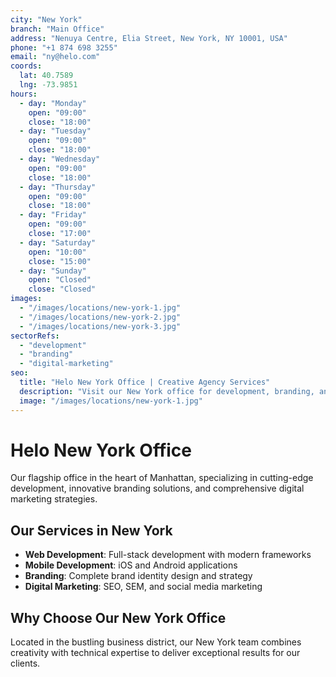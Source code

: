 ```yaml
---
city: "New York"
branch: "Main Office"
address: "Nenuya Centre, Elia Street, New York, NY 10001, USA"
phone: "+1 874 698 3255"
email: "ny@helo.com"
coords:
  lat: 40.7589
  lng: -73.9851
hours:
  - day: "Monday"
    open: "09:00"
    close: "18:00"
  - day: "Tuesday"
    open: "09:00"
    close: "18:00"
  - day: "Wednesday"
    open: "09:00"
    close: "18:00"
  - day: "Thursday"
    open: "09:00"
    close: "18:00"
  - day: "Friday"
    open: "09:00"
    close: "17:00"
  - day: "Saturday"
    open: "10:00"
    close: "15:00"
  - day: "Sunday"
    open: "Closed"
    close: "Closed"
images:
  - "/images/locations/new-york-1.jpg"
  - "/images/locations/new-york-2.jpg"
  - "/images/locations/new-york-3.jpg"
sectorRefs:
  - "development"
  - "branding"
  - "digital-marketing"
seo:
  title: "Helo New York Office | Creative Agency Services"
  description: "Visit our New York office for development, branding, and digital marketing services. Located in the heart of Manhattan."
  image: "/images/locations/new-york-1.jpg"
---
```


# Helo New York Office

Our flagship office in the heart of Manhattan, specializing in cutting-edge development, innovative branding solutions, and comprehensive digital marketing strategies.

## Our Services in New York

- **Web Development**: Full-stack development with modern frameworks
- **Mobile Development**: iOS and Android applications
- **Branding**: Complete brand identity design and strategy
- **Digital Marketing**: SEO, SEM, and social media marketing

## Why Choose Our New York Office

Located in the bustling business district, our New York team combines creativity with technical expertise to deliver exceptional results for our clients.
